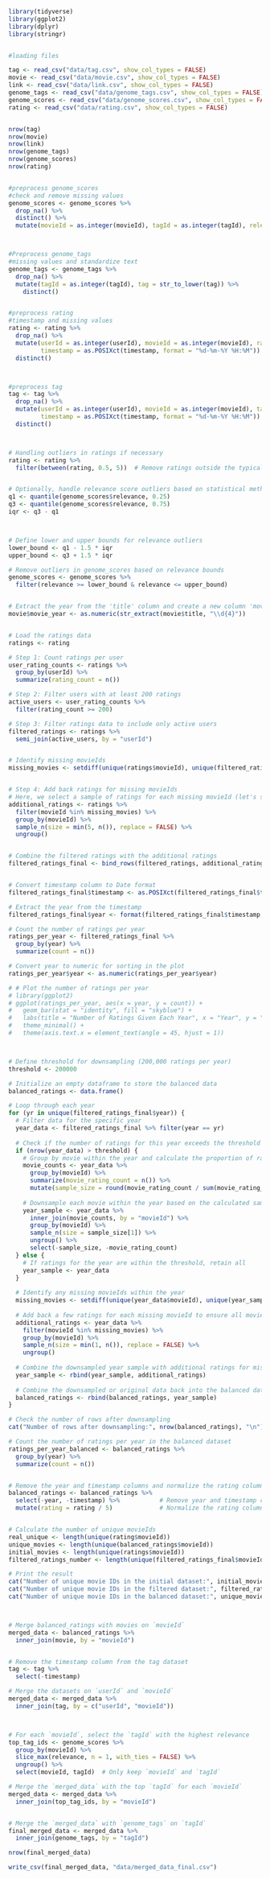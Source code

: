 ```r
library(tidyverse)
library(ggplot2)
library(dplyr)
library(stringr)


#loading files

tag <- read_csv("data/tag.csv", show_col_types = FALSE)
movie <- read_csv("data/movie.csv", show_col_types = FALSE)
link <- read_csv("data/link.csv", show_col_types = FALSE)
genome_tags <- read_csv("data/genome_tags.csv", show_col_types = FALSE)
genome_scores <- read_csv("data/genome_scores.csv", show_col_types = FALSE)
rating <- read_csv("data/rating.csv", show_col_types = FALSE)


nrow(tag)
nrow(movie)
nrow(link)
nrow(genome_tags)
nrow(genome_scores)
nrow(rating)


#preprocess genome_scores
#check and remove missing values
genome_scores <- genome_scores %>%
  drop_na() %>%
  distinct() %>%
  mutate(movieId = as.integer(movieId), tagId = as.integer(tagId), relevance = as.numeric(relevance))



#Preprocess genome_tags
#missing values and standardize text
genome_tags <- genome_tags %>%
  drop_na() %>%
  mutate(tagId = as.integer(tagId), tag = str_to_lower(tag)) %>%
    distinct()


#preprocess rating
#timestamp and missing values
rating <- rating %>%
  drop_na() %>%
  mutate(userId = as.integer(userId), movieId = as.integer(movieId), rating = as.numeric(rating),
         timestamp = as.POSIXct(timestamp, format = "%d-%m-%Y %H:%M")) %>%
  distinct()



#preprocess tag
tag <- tag %>%
  drop_na() %>%
  mutate(userId = as.integer(userId), movieId = as.integer(movieId), tag = str_to_lower(tag),
         timestamp = as.POSIXct(timestamp, format = "%d-%m-%Y %H:%M")) %>%
  distinct()



# Handling outliers in ratings if necessary
rating <- rating %>%
  filter(between(rating, 0.5, 5))  # Remove ratings outside the typical range (if any)


# Optionally, handle relevance score outliers based on statistical methods, e.g., IQR
q1 <- quantile(genome_scores$relevance, 0.25)
q3 <- quantile(genome_scores$relevance, 0.75)
iqr <- q3 - q1



# Define lower and upper bounds for relevance outliers
lower_bound <- q1 - 1.5 * iqr
upper_bound <- q3 + 1.5 * iqr

# Remove outliers in genome_scores based on relevance bounds
genome_scores <- genome_scores %>%
  filter(relevance >= lower_bound & relevance <= upper_bound)


# Extract the year from the 'title' column and create a new column 'movie_year'
movie$movie_year <- as.numeric(str_extract(movie$title, "\\d{4}"))


# Load the ratings data
ratings <- rating

# Step 1: Count ratings per user
user_rating_counts <- ratings %>%
  group_by(userId) %>%
  summarize(rating_count = n())

# Step 2: Filter users with at least 200 ratings
active_users <- user_rating_counts %>%
  filter(rating_count >= 200)

# Step 3: Filter ratings data to include only active users
filtered_ratings <- ratings %>%
  semi_join(active_users, by = "userId")


# Identify missing movieIds
missing_movies <- setdiff(unique(ratings$movieId), unique(filtered_ratings$movieId))


# Step 4: Add back ratings for missing movieIds
# Here, we select a sample of ratings for each missing movieId (let's select up to 5 ratings per missing movieId)
additional_ratings <- ratings %>%
  filter(movieId %in% missing_movies) %>%
  group_by(movieId) %>%
  sample_n(size = min(5, n()), replace = FALSE) %>%
  ungroup()


# Combine the filtered ratings with the additional ratings
filtered_ratings_final <- bind_rows(filtered_ratings, additional_ratings)


# Convert timestamp column to Date format
filtered_ratings_final$timestamp <- as.POSIXct(filtered_ratings_final$timestamp, format="%Y-%m-%dT%H:%M:%SZ", tz="UTC")

# Extract the year from the timestamp
filtered_ratings_final$year <- format(filtered_ratings_final$timestamp, "%Y")

# Count the number of ratings per year
ratings_per_year <- filtered_ratings_final %>%
  group_by(year) %>%
  summarize(count = n())

# Convert year to numeric for sorting in the plot
ratings_per_year$year <- as.numeric(ratings_per_year$year)

# # Plot the number of ratings per year
# library(ggplot2)
# ggplot(ratings_per_year, aes(x = year, y = count)) +
#   geom_bar(stat = "identity", fill = "skyblue") +
#   labs(title = "Number of Ratings Given Each Year", x = "Year", y = "Number of Ratings") +
#   theme_minimal() +
#   theme(axis.text.x = element_text(angle = 45, hjust = 1))



# Define threshold for downsampling (200,000 ratings per year)
threshold <- 200000

# Initialize an empty dataframe to store the balanced data
balanced_ratings <- data.frame()

# Loop through each year
for (yr in unique(filtered_ratings_final$year)) {
  # Filter data for the specific year
  year_data <- filtered_ratings_final %>% filter(year == yr)
  
  # Check if the number of ratings for this year exceeds the threshold
  if (nrow(year_data) > threshold) {
    # Group by movie within the year and calculate the proportion of ratings for each movie
    movie_counts <- year_data %>%
      group_by(movieId) %>%
      summarize(movie_rating_count = n()) %>%
      mutate(sample_size = round(movie_rating_count / sum(movie_rating_count) * threshold))
    
    # Downsample each movie within the year based on the calculated sample size
    year_sample <- year_data %>%
      inner_join(movie_counts, by = "movieId") %>%
      group_by(movieId) %>%
      sample_n(size = sample_size[1]) %>%
      ungroup() %>%
      select(-sample_size, -movie_rating_count)
  } else {
    # If ratings for the year are within the threshold, retain all
    year_sample <- year_data
  }
  
  # Identify any missing movieIds within the year
  missing_movies <- setdiff(unique(year_data$movieId), unique(year_sample$movieId))
  
  # Add back a few ratings for each missing movieId to ensure all movies are represented
  additional_ratings <- year_data %>%
    filter(movieId %in% missing_movies) %>%
    group_by(movieId) %>%
    sample_n(size = min(1, n()), replace = FALSE) %>%
    ungroup()
  
  # Combine the downsampled year sample with additional ratings for missing movies
  year_sample <- rbind(year_sample, additional_ratings)
  
  # Combine the downsampled or original data back into the balanced dataset
  balanced_ratings <- rbind(balanced_ratings, year_sample)
}

# Check the number of rows after downsampling
cat("Number of rows after downsampling:", nrow(balanced_ratings), "\n")

# Count the number of ratings per year in the balanced dataset
ratings_per_year_balanced <- balanced_ratings %>%
  group_by(year) %>%
  summarize(count = n())


# Remove the year and timestamp columns and normalize the rating column
balanced_ratings <- balanced_ratings %>%
  select(-year, -timestamp) %>%           # Remove year and timestamp columns
  mutate(rating = rating / 5)             # Normalize the rating column


# Calculate the number of unique movieIds
real_unique <- length(unique(rating$movieId))
unique_movies <- length(unique(balanced_ratings$movieId))
initial_movies <- length(unique(ratings$movieId))
filtered_ratings_number <- length(unique(filtered_ratings_final$movieId))

# Print the result
cat("Number of unique movie IDs in the initial dataset:", initial_movies, "\n")
cat("Number of unique movie IDs in the filtered dataset:", filtered_ratings_number, "\n")
cat("Number of unique movie IDs in the balanced dataset:", unique_movies, "\n")



# Merge balanced_ratings with movies on `movieId`
merged_data <- balanced_ratings %>%
  inner_join(movie, by = "movieId")


# Remove the timestamp column from the tag dataset
tag <- tag %>%
  select(-timestamp)

# Merge the datasets on `userId` and `movieId`
merged_data <- merged_data %>%
  inner_join(tag, by = c("userId", "movieId"))



# For each `movieId`, select the `tagId` with the highest relevance
top_tag_ids <- genome_scores %>%
  group_by(movieId) %>%
  slice_max(relevance, n = 1, with_ties = FALSE) %>%
  ungroup() %>%
  select(movieId, tagId)  # Only keep `movieId` and `tagId`

# Merge the `merged_data` with the top `tagId` for each `movieId`
merged_data <- merged_data %>%
  inner_join(top_tag_ids, by = "movieId")


# Merge the `merged_data` with `genome_tags` on `tagId`
final_merged_data <- merged_data %>%
  inner_join(genome_tags, by = "tagId")

nrow(final_merged_data)

write_csv(final_merged_data, "data/merged_data_final.csv")

```




